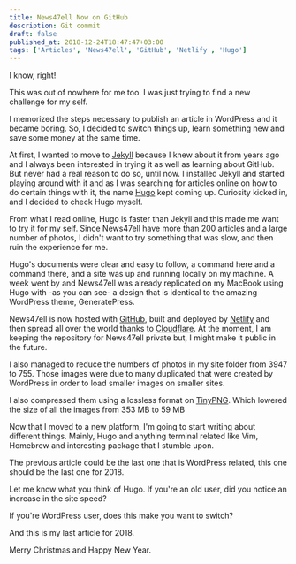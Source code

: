```yaml
---
title: News47ell Now on GitHub
description: Git commit
draft: false
published_at: 2018-12-24T18:47:47+03:00
tags: ['Articles', 'News47ell', 'GitHub', 'Netlify', 'Hugo']
---
```


I know, right!

This was out of nowhere for me too. I was just trying to find a new challenge for my self.

I memorized the steps necessary to publish an article in WordPress and it became boring. So, I decided to switch things up, learn something new and save some money at the same time.

At first, I wanted to move to [Jekyll](https://jekyllrb.com) because I knew about it from years ago and I always been interested in trying it as well as learning about GitHub. But never had a real reason to do so, until now.
I installed Jekyll and started playing around with it and as I was searching for articles online on how to do certain things with it, the name [Hugo](https://gohugo.io) kept coming up.
Curiosity kicked in, and I decided to check Hugo myself.

From what I read online, Hugo is faster than Jekyll and this made me want to try it for my self. Since News47ell have more than 200 articles and a large number of photos, I didn't want to try something that was slow, and then ruin the experience for me.

Hugo's documents were clear and easy to follow, a command here and a command there, and a site was up and running locally on my machine. A week went by and News47ell was already replicated on my MacBook using Hugo with -as you can see- a design that is identical to the amazing WordPress theme, GeneratePress.

News47ell is now hosted with [GitHub](http://github.com), built and deployed by [Netlify](https://netlify.com) and then spread all over the world thanks to [Cloudflare](http://cloudflare.com/).
At the moment, I am keeping the repository for News47ell private but, I might make it public in the future.

I also managed to reduce the numbers of photos in my site folder from 3947 to 755. Those images were due to many duplicated that were created by WordPress in order to load smaller images on smaller sites.

I also compressed them using a lossless format on [TinyPNG](https://tinypng.com/). Which lowered the size of all the images from 353 MB to 59 MB

Now that I moved to a new platform, I'm going to start writing about different things. Mainly, Hugo and anything terminal related like Vim, Homebrew and interesting package that I stumble upon.

The previous article could be the last one that is WordPress related, this one should be the last one for 2018.

Let me know what you think of Hugo. If you're an old user, did you notice an increase in the site speed?

If you're WordPress user, does this make you want to switch?

And this is my last article for 2018.

Merry Christmas and Happy New Year.
